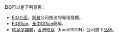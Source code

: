 '''EIO'''可以是下列意思：

* [[Jetdirect_EIO|EIO介面]]，[[惠普|惠普]]公司推出的專用插槽。
* [[EIOffice|EIOffice]]，[[永中|永中]]Office簡稱。
* [[映眾多媒體|映眾多媒體]]，[[香港|香港]][[映眾多媒體|映眾]]（InnoVISION）公司旗下[[品牌|品牌]]。

{{disambig|cat=三字拉丁字母縮寫消歧義}}